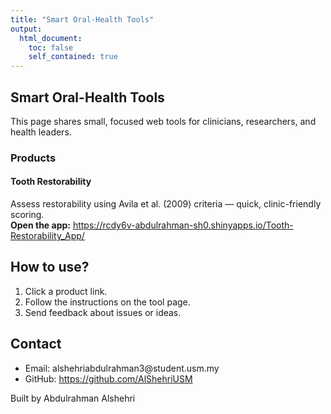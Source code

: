 ```yaml
---
title: "Smart Oral-Health Tools"
output:
  html_document:
    toc: false
    self_contained: true
---
```


## Smart Oral-Health Tools

This page shares small, focused web tools for clinicians, researchers, and health leaders.

### Products

#### Tooth Restorability 
Assess restorability using Avila et al. (2009) criteria — quick, clinic-friendly scoring.  
**Open the app:** <https://rcdy6v-abdulrahman-sh0.shinyapps.io/Tooth-Restorability_App/>

## How to use?
1. Click a product link.  
2. Follow the instructions on the tool page.  
3. Send feedback about issues or ideas.

## Contact
- Email: alshehriabdulrahman3@student.usm.my  
- GitHub: <https://github.com/AlShehriUSM>

Built by Abdulrahman Alshehri
